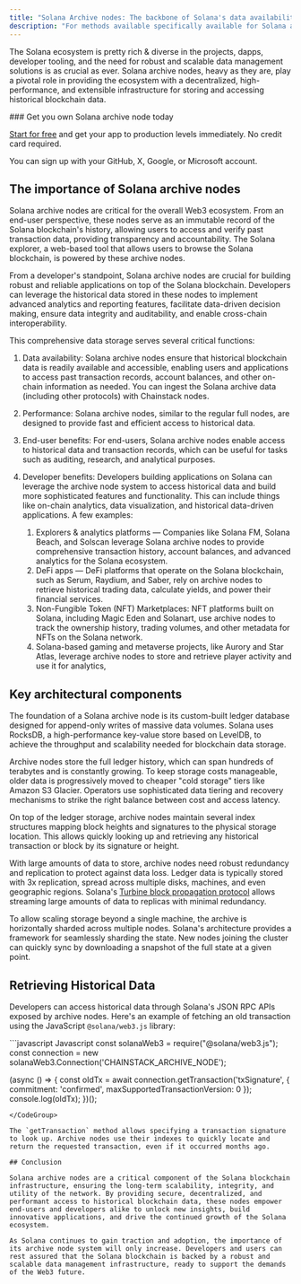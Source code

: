 ```yaml
---
title: "Solana Archive nodes: The backbone of Solana's data availability and developer tooling"
description: "For methods available specifically available for Solana archive nodes, see [Solana archive methods availability](/docs/limits#solana-archive-methods-availability) ."
---
```


The Solana ecosystem is pretty rich & diverse in the projects, dapps, developer tooling, and the need for robust and scalable data management solutions is as crucial as ever. Solana archive nodes, heavy as they are, play a pivotal role in providing the ecosystem with a decentralized, high-performance, and extensible infrastructure for storing and accessing historical blockchain data.

<Check>
  ### Get you own Solana archive node today

  [Start for free](https://console.chainstack.com/) and get your app to production levels immediately. No credit card required.

  You can sign up with your GitHub, X, Google, or Microsoft account.
</Check>

## The importance of Solana archive nodes

Solana archive nodes are critical for the overall Web3 ecosystem. From an end-user perspective, these nodes serve as an immutable record of the Solana blockchain's history, allowing users to access and verify past transaction data, providing transparency and accountability. The Solana explorer, a web-based tool that allows users to browse the Solana blockchain, is powered by these archive nodes.

From a developer's standpoint, Solana archive nodes are crucial for building robust and reliable applications on top of the Solana blockchain. Developers can leverage the historical data stored in these nodes to implement advanced analytics and reporting features, facilitate data-driven decision making, ensure data integrity and auditability, and enable cross-chain interoperability.

This comprehensive data storage serves several critical functions:

1. Data availability: Solana archive nodes ensure that historical blockchain data is readily available and accessible, enabling users and applications to access past transaction records, account balances, and other on-chain information as needed. You can ingest the Solana archive data (including other protocols) with Chainstack nodes.

2. Performance: Solana archive nodes, similar to the regular full nodes, are designed to provide fast and efficient access to historical data.

3. End-user benefits: For end-users, Solana archive nodes enable access to historical data and transaction records, which can be useful for tasks such as auditing, research, and analytical purposes.

4. Developer benefits: Developers building applications on Solana can leverage the archive node system to access historical data and build more sophisticated features and functionality. This can include things like on-chain analytics, data visualization, and historical data-driven applications. A few examples:

   1. Explorers & analytics platforms — Companies like Solana FM, Solana Beach, and Solscan leverage Solana archive nodes to provide comprehensive transaction history, account balances, and advanced analytics for the Solana ecosystem.
   2. DeFi apps — DeFi platforms that operate on the Solana blockchain, such as Serum, Raydium, and Saber, rely on archive nodes to retrieve historical trading data, calculate yields, and power their financial services.
   3. Non-Fungible Token (NFT) Marketplaces: NFT platforms built on Solana, including Magic Eden and Solanart, use archive nodes to track the ownership history, trading volumes, and other metadata for NFTs on the Solana network.
   4. Solana-based gaming and metaverse projects, like Aurory and Star Atlas, leverage archive nodes to store and retrieve player activity and use it for analytics,

## Key architectural components

The foundation of a Solana archive node is its custom-built ledger database designed for append-only writes of massive data volumes. Solana uses RocksDB, a high-performance key-value store based on LevelDB, to achieve the throughput and scalability needed for blockchain data storage.

Archive nodes store the full ledger history, which can span hundreds of terabytes and is constantly growing. To keep storage costs manageable, older data is progressively moved to cheaper "cold storage" tiers like Amazon S3 Glacier. Operators use sophisticated data tiering and recovery mechanisms to strike the right balance between cost and access latency.

On top of the ledger storage, archive nodes maintain several index structures mapping block heights and signatures to the physical storage location. This allows quickly looking up and retrieving any historical transaction or block by its signature or height.

With large amounts of data to store, archive nodes need robust redundancy and replication to protect against data loss. Ledger data is typically stored with 3x replication, spread across multiple disks, machines, and even geographic regions. Solana's [Turbine block propagation protocol](https://docs.solanalabs.com/consensus/turbine-block-propagation) allows streaming large amounts of data to replicas with minimal redundancy.

To allow scaling storage beyond a single machine, the archive is horizontally sharded across multiple nodes. Solana's architecture provides a framework for seamlessly sharding the state. New nodes joining the cluster can quickly sync by downloading a snapshot of the full state at a given point.

## Retrieving Historical Data

Developers can access historical data through Solana's JSON RPC APIs exposed by archive nodes. Here's an example of fetching an old transaction using the JavaScript `@solana/web3.js` library:

<CodeGroup>
  ```javascript Javascript
  const solanaWeb3 = require("@solana/web3.js");
  const connection = new solanaWeb3.Connection('CHAINSTACK_ARCHIVE_NODE');

  (async () => {
    const oldTx = await connection.getTransaction('txSignature', {
      commitment: 'confirmed',
      maxSupportedTransactionVersion: 0
    });
    console.log(oldTx);
  })();
  ```
</CodeGroup>

The `getTransaction` method allows specifying a transaction signature to look up. Archive nodes use their indexes to quickly locate and return the requested transaction, even if it occurred months ago.

## Conclusion

Solana archive nodes are a critical component of the Solana blockchain infrastructure, ensuring the long-term scalability, integrity, and utility of the network. By providing secure, decentralized, and performant access to historical blockchain data, these nodes empower end-users and developers alike to unlock new insights, build innovative applications, and drive the continued growth of the Solana ecosystem.

As Solana continues to gain traction and adoption, the importance of its archive node system will only increase. Developers and users can rest assured that the Solana blockchain is backed by a robust and scalable data management infrastructure, ready to support the demands of the Web3 future.
